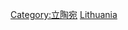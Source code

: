{{Commons category|Subdivisions of Lithuania}}
{{Catmore}}

[[Category:立陶宛|Category:立陶宛]]
[[Category:歐洲國家行政區劃|Lithuania]]